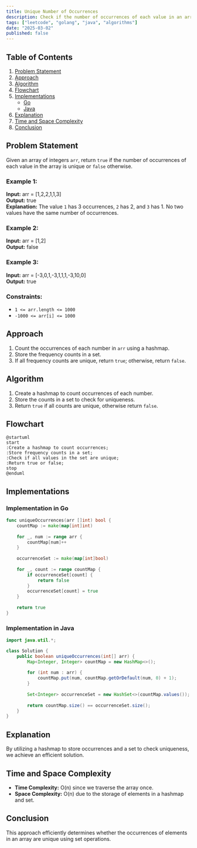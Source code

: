 ```yaml
---
title: Unique Number of Occurrences
description: Check if the number of occurrences of each value in an array is unique. Includes Go and Java implementations.
tags: ["leetcode", "golang", "java", "algorithms"]
date: "2025-03-02"
published: false
---
```


## Table of Contents

1. [Problem Statement](#problem-statement)
2. [Approach](#approach)
3. [Algorithm](#algorithm)
4. [Flowchart](#flowchart)
5. [Implementations](#implementations)
   - [Go](#implementation-in-go)
   - [Java](#implementation-in-java)
6. [Explanation](#explanation)
7. [Time and Space Complexity](#time-and-space-complexity)
8. [Conclusion](#conclusion)

## Problem Statement


Given an array of integers `arr`, return `true` if the number of occurrences of each value in the array is unique or `false` otherwise.

### Example 1:

**Input:** arr = [1,2,2,1,1,3]  
**Output:** true  
**Explanation:** The value `1` has 3 occurrences, `2` has 2, and `3` has 1. No two values have the same number of occurrences.

### Example 2:

**Input:** arr = [1,2]  
**Output:** false  

### Example 3:

**Input:** arr = [-3,0,1,-3,1,1,1,-3,10,0]  
**Output:** true  

### Constraints:

- `1 <= arr.length <= 1000`
- `-1000 <= arr[i] <= 1000`

## Approach

1. Count the occurrences of each number in `arr` using a hashmap.
2. Store the frequency counts in a set.
3. If all frequency counts are unique, return `true`; otherwise, return `false`.

## Algorithm

1. Create a hashmap to count occurrences of each number.
2. Store the counts in a set to check for uniqueness.
3. Return `true` if all counts are unique, otherwise return `false`.

## Flowchart

```plantuml
@startuml
start
:Create a hashmap to count occurrences;
:Store frequency counts in a set;
:Check if all values in the set are unique;
:Return true or false;
stop
@enduml
```

## Implementations

### Implementation in Go

```go
func uniqueOccurrences(arr []int) bool {
    countMap := make(map[int]int)
    
    for _, num := range arr {
        countMap[num]++
    }
    
    occurrenceSet := make(map[int]bool)
    
    for _, count := range countMap {
        if occurrenceSet[count] {
            return false
        }
        occurrenceSet[count] = true
    }
    
    return true
}
```

### Implementation in Java

```java
import java.util.*;

class Solution {
    public boolean uniqueOccurrences(int[] arr) {
        Map<Integer, Integer> countMap = new HashMap<>();
        
        for (int num : arr) {
            countMap.put(num, countMap.getOrDefault(num, 0) + 1);
        }
        
        Set<Integer> occurrenceSet = new HashSet<>(countMap.values());
        
        return countMap.size() == occurrenceSet.size();
    }
}
```

## Explanation

By utilizing a hashmap to store occurrences and a set to check uniqueness, we achieve an efficient solution.

## Time and Space Complexity

- **Time Complexity:** O(n) since we traverse the array once.
- **Space Complexity:** O(n) due to the storage of elements in a hashmap and set.

## Conclusion

This approach efficiently determines whether the occurrences of elements in an array are unique using set operations.

